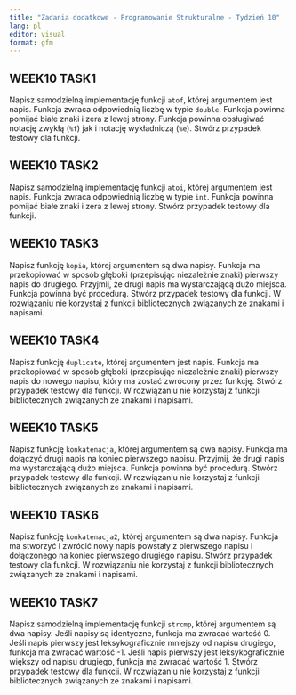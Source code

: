 ```yaml
---
title: "Zadania dodatkowe - Programowanie Strukturalne - Tydzień 10"
lang: pl
editor: visual
format: gfm
---
```


## WEEK10 TASK1

Napisz samodzielną implementację funkcji `atof`, której argumentem jest napis. Funkcja zwraca odpowiednią liczbę w typie `double`. Funkcja powinna pomijać białe znaki i zera z lewej strony. Funkcja powinna obsługiwać notację zwykłą (`%f`) jak i notację wykładniczą (`%e`). Stwórz przypadek testowy dla funkcji.

## WEEK10 TASK2

Napisz samodzielną implementację funkcji `atoi`, której argumentem jest napis. Funkcja zwraca odpowiednią liczbę w typie `int`. Funkcja powinna pomijać białe znaki i zera z lewej strony. Stwórz przypadek testowy dla funkcji.


## WEEK10 TASK3

Napisz funkcję `kopia`, której argumentem są dwa napisy. Funkcja ma przekopiować w sposób głęboki (przepisując niezależnie znaki) pierwszy napis do drugiego. Przyjmij, że drugi napis ma wystarczającą dużo miejsca. Funkcja powinna być procedurą. Stwórz przypadek testowy dla funkcji. W rozwiązaniu nie korzystaj z funkcji bibliotecznych związanych ze znakami i napisami.

## WEEK10 TASK4

Napisz funkcję `duplicate`, której argumentem jest napis. Funkcja ma przekopiować w sposób głęboki (przepisując niezależnie znaki) pierwszy napis do nowego napisu, który ma zostać zwrócony przez funkcję. Stwórz przypadek testowy dla funkcji. W rozwiązaniu nie korzystaj z funkcji bibliotecznych związanych ze znakami i napisami.

## WEEK10 TASK5

Napisz funkcję `konkatenacja`, której argumentem są dwa napisy. Funkcja ma dołączyć drugi napis na koniec pierwszego napisu. Przyjmij, że drugi napis ma wystarczającą dużo miejsca. Funkcja powinna być procedurą. Stwórz przypadek testowy dla funkcji. W rozwiązaniu nie korzystaj z funkcji bibliotecznych związanych ze znakami i napisami.

## WEEK10 TASK6

Napisz funkcję `konkatenacja2`, której argumentem są dwa napisy. Funkcja ma stworzyć i zwrócić nowy napis powstały z pierwszego napisu i dołączonego na koniec pierwszego drugiego napisu. Stwórz przypadek testowy dla funkcji. W rozwiązaniu nie korzystaj z funkcji bibliotecznych związanych ze znakami i napisami.


## WEEK10 TASK7

Napisz samodzielną implementację funkcji `strcmp`, której argumentem są dwa napisy. Jeśli napisy są identyczne, funkcja ma zwracać wartość 0. Jeśli napis pierwszy jest leksykograficznie mniejszy od napisu drugiego, funkcja ma zwracać wartość -1. Jeśli napis pierwszy jest leksykograficznie większy od napisu drugiego, funkcja ma zwracać wartość 1. Stwórz przypadek testowy dla funkcji. W rozwiązaniu nie korzystaj z funkcji bibliotecznych związanych ze znakami i napisami.